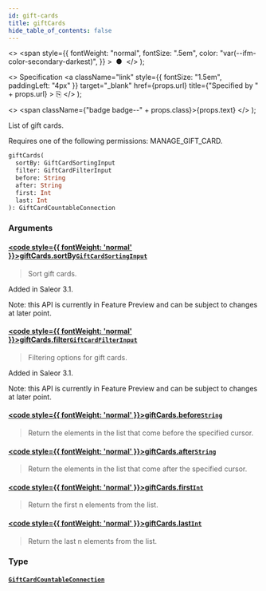 ```yaml
---
id: gift-cards
title: giftCards
hide_table_of_contents: false
---
```


  <>
    <span
      style={{
        fontWeight: "normal",
        fontSize: ".5em",
        color: "var(--ifm-color-secondary-darkest)",
      }}
    >
      &nbsp;●&nbsp;
    </span>
  </>
);

  <>
    Specification
    <a
      className="link"
      style={{ fontSize: "1.5em", paddingLeft: "4px" }}
      target="\_blank"
      href={props.url}
      title={"Specified by " + props.url}
    >
      ⎘
    </a>
  </>
);

  <>
    <span className={"badge badge--" + props.class}>{props.text}</span>
  </>
);

List of gift cards.

Requires one of the following permissions: MANAGE_GIFT_CARD.

```graphql
giftCards(
  sortBy: GiftCardSortingInput
  filter: GiftCardFilterInput
  before: String
  after: String
  first: Int
  last: Int
): GiftCardCountableConnection
```

### Arguments

#### [<code style={{ fontWeight: 'normal' }}>giftCards.<b>sortBy</b></code>](#)<Bullet />[`GiftCardSortingInput`](../../api-reference/inputs/gift-card-sorting-input) <Badge class="secondary" text="input"/>

> Sort gift cards.

Added in Saleor 3.1.

Note: this API is currently in Feature Preview and can be subject to changes at later point.

>

#### [<code style={{ fontWeight: 'normal' }}>giftCards.<b>filter</b></code>](#)<Bullet />[`GiftCardFilterInput`](../../api-reference/inputs/gift-card-filter-input) <Badge class="secondary" text="input"/>

> Filtering options for gift cards.

Added in Saleor 3.1.

Note: this API is currently in Feature Preview and can be subject to changes at later point.

>

#### [<code style={{ fontWeight: 'normal' }}>giftCards.<b>before</b></code>](#)<Bullet />[`String`](../../api-reference/scalars/string) <Badge class="secondary" text="scalar"/>

> Return the elements in the list that come before the specified cursor.

#### [<code style={{ fontWeight: 'normal' }}>giftCards.<b>after</b></code>](#)<Bullet />[`String`](../../api-reference/scalars/string) <Badge class="secondary" text="scalar"/>

> Return the elements in the list that come after the specified cursor.

#### [<code style={{ fontWeight: 'normal' }}>giftCards.<b>first</b></code>](#)<Bullet />[`Int`](../../api-reference/scalars/int) <Badge class="secondary" text="scalar"/>

> Return the first n elements from the list.

#### [<code style={{ fontWeight: 'normal' }}>giftCards.<b>last</b></code>](#)<Bullet />[`Int`](../../api-reference/scalars/int) <Badge class="secondary" text="scalar"/>

> Return the last n elements from the list.

### Type

#### [`GiftCardCountableConnection`](../../api-reference/objects/gift-card-countable-connection) <Badge class="secondary" text="object"/>

>
